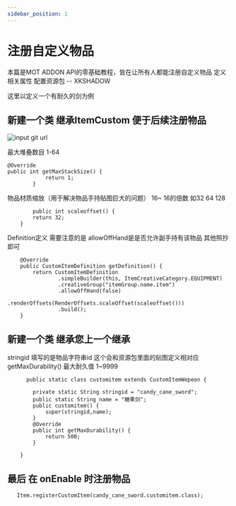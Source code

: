 ```yaml
---
sidebar_position: 1
---
```



# 注册自定义物品

本篇是MOT ADDON API的零基础教程，皆在让所有人都能注册自定义物品 定义相关属性 配置资源包
                      -- XKSHADOW

这里以定义一个有耐久的剑为例

## 新建一个类 继承ItemCustom 便于后续注册物品

![input git url](/images/tutorial-basics/2.png)

最大堆叠数目 1-64

```url
@Override
public int getMaxStackSize() {
            return 1;
        }
```
物品材质缩放（用于解决物品手持贴图巨大的问题） 16~ 16的倍数 如32 64 128
```url
        public int scaleoffset() {
        return 32;
    }
```
Definition定义
需要注意的是 allowOffHand是是否允许副手持有该物品
其他照抄即可
```url
    @Override
    public CustomItemDefinition getDefinition() {
        return CustomItemDefinition
                .simpleBuilder(this, ItemCreativeCategory.EQUIPMENT)
                .creativeGroup("itemGroup.name.item")
                .allowOffHand(false)
                .renderOffsets(RenderOffsets.scaleOffset(scaleoffset()))
                .build();
    }
```
## 新建一个类 继承您上一个继承
stringid 填写的是物品字符串id 这个会和资源包里面的贴图定义相对应
getMaxDurability() 最大耐久值 1~9999
```url
      public static class customitem extends CustomItemWepeon {

        private static String stringid = "candy_cane_sword";
        public static String name = "糖果剑";
        public customitem() {
            super(stringid,name);
        }
        @Override
        public int getMaxDurability() {
            return 500;
        }

    }
```

## 最后 在 onEnable 时注册物品
```url
   Item.registerCustomItem(candy_cane_sword.customitem.class);
```

